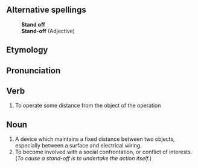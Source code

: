 ==Alternative spellings==
:'''Stand off'''
:'''Stand-off''' (Adjective)
==Etymology==
==Pronunciation==
==Verb==
# To operate some distance from the object of the operation
==Noun==
# A device which maintains a fixed distance between two objects, especially between a surface and electrical wiring.
# To become involved with a social confrontation, or conflict of interests. (''To cause a stand-off is to undertake the action itself.'')
